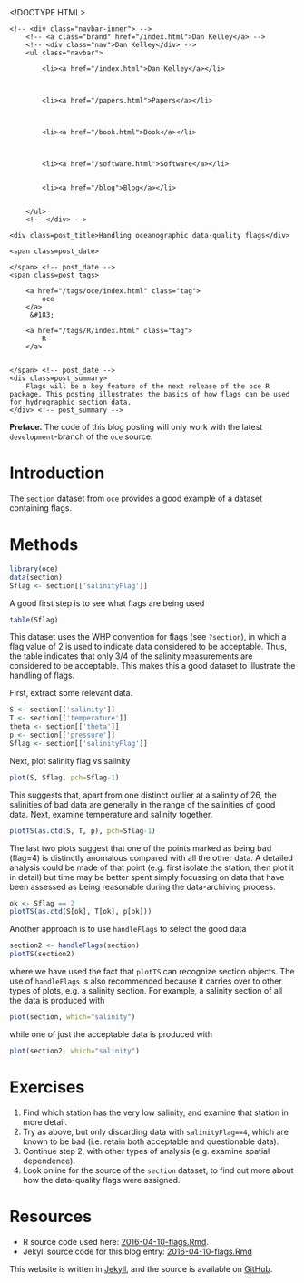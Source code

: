 <!DOCTYPE HTML>
<html>
<head>
<link rel='stylesheet' type='text/css' href='/css/test_syntax.css' />
<link rel='stylesheet' type='text/css' href='/css/style.css' />
<meta charset="UTF-8">
<title>Handling oceanographic data-quality flags</title>
</head>

<body>
<div class="navbar">
    <!-- <div class="navbar-inner"> -->
        <!-- <a class="brand" href="/index.html">Dan Kelley</a> -->
        <!-- <div class="nav">Dan Kelley</div> -->
        <ul class="navbar">
            
            <li><a href="/index.html">Dan Kelley</a></li>
            

            
            <li><a href="/papers.html">Papers</a></li>
            

            
            <li><a href="/book.html">Book</a></li>
            

            
            <li><a href="/software.html">Software</a></li>
            
            
            <li><a href="/blog">Blog</a></li>
            

        </ul>
        <!-- </div> -->
</div>

<div id="content">
    




<!-- <div class="span8"> -->

<div class=topnav>

<!-- | <a href='/blog'>Home</a> | -->

</div> <!-- topnav -->


<div class="page-header">

    <div class=post_title>Handling oceanographic data-quality flags</div>
<!-- </div> --> <!-- span8 -->

<!-- <div class="span4"> -->

<div class=slug>
    <span class=post_date>
        
    </span> <!-- post_date -->
    <span class=post_tags>
        
        <a href="/tags/oce/index.html" class="tag">
            oce
        </a>
         &#183; 
        
        <a href="/tags/R/index.html" class="tag">
            R
        </a>
        
        
    </span> <!-- post_date -->
    <div class=post_summary>
        Flags will be a key feature of the next release of the oce R package. This posting illustrates the basics of how flags can be used for hydrographic section data.
    </div> <!-- post_summary -->
</div> <!-- slug -->

<!-- </div> -->
<!-- span4 -->
</div> <!-- page-header -->



**Preface.** The code of this blog posting will only work with the latest
`development`-branch of the `oce` source. 


# Introduction

The `section` dataset from `oce` provides a good example of a dataset
containing flags.

# Methods

```r
library(oce)
data(section)
Sflag <- section[['salinityFlag']]
```
A good first step is to see what flags are being used
```r
table(Sflag)
```
This dataset uses the WHP convention for flags (see `?section`), in which a
flag value of 2 is used to indicate data considered to be acceptable. Thus, the
table indicates that only 3/4 of the salinity measurements are considered
to be acceptable.  This makes this a good dataset to illustrate the handling
of flags.

First, extract some relevant data.

```r
S <- section[['salinity']]
T <- section[['temperature']]
theta <- section[['theta']]
p <- section[['pressure']]
Sflag <- section[['salinityFlag']]
```

Next, plot salinity flag vs salinity
```r
plot(S, Sflag, pch=Sflag-1)
```

This suggests that, apart from one distinct outlier at a salinity of 26, the
salinities of bad data are generally in the range of the salinities of good
data. Next, examine temperature and salinity together.

```r
plotTS(as.ctd(S, T, p), pch=Sflag-1)
```

The last two plots suggest that one of the points marked as being bad (flag=4)
is distinctly anomalous compared with all the other data. A detailed analysis
could be made of that point (e.g. first isolate the station, then plot it in
detail) but time may be better spent simply focussing on data that have been
assessed as being reasonable during the data-archiving process. 

```r
ok <- Sflag == 2
plotTS(as.ctd(S[ok], T[ok], p[ok]))
```

Another approach is to use `handleFlags` to select the good data
```r
section2 <- handleFlags(section)
plotTS(section2)
```
where we have used the fact that `plotTS` can recognize section objects. The
use of `handleFlags` is also recommended because it carries over to other types
of plots, e.g. a salinity section. For example, a salinity section of all the 
data is produced with
```r
plot(section, which="salinity")
```
while one of just the acceptable data is produced with
```r
plot(section2, which="salinity")
```

# Exercises

1. Find which station has the very low salinity, and examine that station in more detail.
2. Try as above, but only discarding data with `salinityFlag==4`, which are known to be
   bad (i.e. retain both acceptable and questionable data).
3. Continue step 2, with other types of analysis (e.g. examine spatial dependence).
4. Look online for the source of the `section` dataset, to find out more about how the 
   data-quality flags were assigned.


# Resources

* R source code used here: [2016-04-10-flags.Rmd](/assets/2016-04-10-flags.R).
* Jekyll source code for this blog entry: [2016-04-10-flags.Rmd](https://raw.github.com/dankelley/dankelley.github.io/master/assets/2016-04-10-flags.Rmd)






</div>

<p class="footnote">This website is written in <a
href="http://jekyllrb.com">Jekyll</a>, and the source is available on <a
href="https://github.com/dankelley/dankelley.github.io">GitHub</a>.</p>

</body>
</html>

